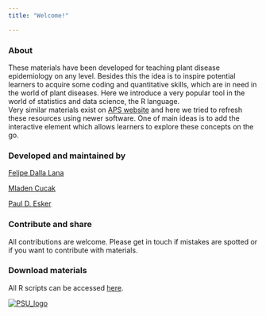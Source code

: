 ```yaml
---
title: "Welcome!"

---
```



### About

These materials have been developed for teaching plant disease epidemiology on any level. Besides this the idea is to inspire potential learners to acquire some coding and quantitative skills, which are in need in the world of plant diseases. Here we introduce a very popular tool in the world of statistics and data science, the R language.  
Very similar materials exist on [APS website](https://www.apsnet.org/edcenter/disimpactmngmnt/topc/EcologyAndEpidemiologyInR/Pages/default.aspx)
and here we tried to refresh these resources using newer software. One of main ideas is to add the interactive element which allows learners to explore these concepts on the go.  
 
### Developed and maintained by 
[Felipe Dalla Lana](https://www.lsu.edu/agriculture/plant/about/faculty-staff/lana.php)

[Mladen Cucak](https://mladencucak.netlify.app/)

[Paul D. Esker](https://plantpath.psu.edu/directory/pde6)

### Contribute and share

All contributions are welcome.  Please get in touch if mistakes are spotted or if you want to contribute with materials. 

### Download materials 
All R scripts can be accessed [here](https://github.com/mladencucak/web_epidem/tree/main/r_files).

<!-- ### Funding  -->
<!-- The development of these materials was funded by  -->

[![PSU_logo](./figures/PSU_logo.png "PPEM website")](https://plantpath.psu.edu/)
